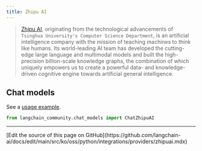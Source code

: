 ```yaml
---
title: Zhipu AI
---
```


>[Zhipu AI](https://www.zhipuai.cn/en/aboutus), originating from the technological
> advancements of `Tsinghua University's Computer Science Department`,
> is an artificial intelligence company with the mission of teaching machines
> to think like humans. Its world-leading AI team has developed the cutting-edge
> large language and multimodal models and built the high-precision billion-scale
> knowledge graphs, the combination of which uniquely empowers us to create a powerful
> data- and knowledge-driven cognitive engine towards artificial general intelligence.


## Chat models

See a [usage example](/oss/python/integrations/chat/zhipuai).

```python
from langchain_community.chat_models import ChatZhipuAI
```

---

<Callout icon="pen-to-square" iconType="regular">
  [Edit the source of this page on GitHub](https://github.com/langchain-ai/docs/edit/main/src/ko/oss/python/integrations/providers/zhipuai.mdx)
</Callout>
